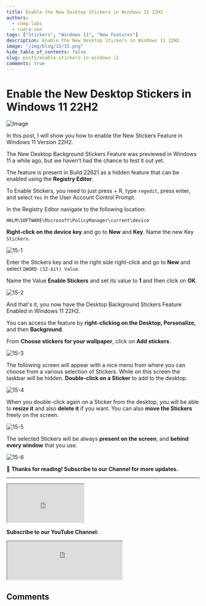 ```yaml
---
title: Enable the New Desktop Stickers in Windows 11 22H2
authors:
  - comp-labs
  - rudra-sen
tags: ["Stickers", "Windows 11", "New Features"]
description: Enable the New Desktop Stickers in Windows 11 22H2.
image: "/img/blog/15/15.png"
hide_table_of_contents: false
slug: posts/enable-stickers-in-windows-11
comments: true
---
```


# Enable the New Desktop Stickers in Windows 11 22H2

![Image](/img/blog/15/15.png)

In this post, I will show you how to enable the New Stickers Feature in Windows 11 Version 22H2.

The New Desktop Background Stickers Feature was previewed in Windows 11 a while ago, but we haven’t had the chance to test it out yet.

The feature is present in Build 22621 as a hidden feature that can be enabled using the **Registry Editor**.

To Enable Stickers, you need to just press <kbd><FontAwesomeIcon icon={faWindows} /></kbd> + R, type `regedit`, press enter, and select `Yes` in the User Account Control Prompt.

In the Registry Editor navigate to the following location:

```
HKLM\SOFTWARE\Microsoft\PolicyManager\current\device
```

**Right-click on the device key** and go to **New** and **Key**. Name the new Key `Stickers`.

![15-1](/img/blog/15/15-1.png)

Enter the Stickers key and in the right side right-click and go to **New** and select `DWORD (32-bit) Value`.

Name the Value **Enable Stickers** and set its value to **1** and then click on **OK**.

![15-2](/img/blog/15/15-2.png)

And that's it, you now have the Desktop Background Stickers Feature Enabled in Windows 11 22H2.

You can access the feature by **right-clicking on the Desktop, Personalize,** and then **Background**.

From **Choose stickers for your wallpaper**, click on **Add stickers**.

![15-3](/img/blog/15/15-3.png)

The following screen will appear with a nice menu from where you can choose from a various selection of Stickers. While on this screen the taskbar will be hidden. **Double-click on a Sticker** to add to the desktop.

![15-4](/img/blog/15/15-4.png)

When you double-click again on a Sticker from the desktop, you will be able to **resize it** and also **delete it** if you want. You can also **move the Stickers** freely on the screen.

![15-5](/img/blog/15/15-5.png)

The selected Stickers will be always **present on the screen**, and **behind every window** that you use.

![15-6](/img/blog/15/15-6.png)

🎉 **Thanks for reading! Subscribe to our Channel for more updates.**

---

<iframe
  src="https://clfiles.herokuapp.com/html/sharebtn/index.html"
  title="Share Button"
  height="100"
  width="200"
></iframe>

**Subscribe to our YouTube Channel:**

<iframe
  src="https://clfiles.herokuapp.com/html/subscribe.html"
  title="Subscribe Comp Labs"
  height="100"
></iframe>

## Comments

<Giscus
  id="comments"
  repo="Comp-Labs/comp-labs-website"
  repoId="R_kgDOGaLmeA"
  category="General"
  categoryId="DIC_kwDOGaLmeM4CBAA6"
  mapping="title"
  term="Comments"
  reactionsEnabled="1"
  emitMetadata="0"
  inputPosition="top"
  theme="preferred_color_scheme"
  lang="en"
  loading="lazy"
/>
